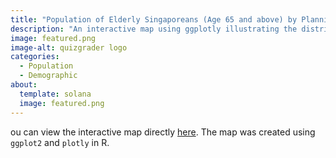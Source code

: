 ```yaml
---
title: "Population of Elderly Singaporeans (Age 65 and above) by Planning Area"
description: "An interactive map using ggplotly illustrating the distribution of elderly population in Singapore"
image: featured.png
image-alt: quizgrader logo
categories:
  - Population
  - Demographic
about:
  template: solana
  image: featured.png
---
```



ou can view the interactive map directly [here](map.html). The map was created using `ggplot2` and `plotly` in R.
